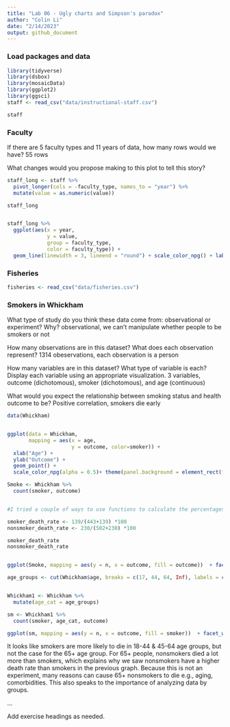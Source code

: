 ```yaml
---
title: "Lab 06 - Ugly charts and Simpson's paradox"
author: "Colin Li"
date: "2/14/2023"
output: github_document
---
```


### Load packages and data

```r
library(tidyverse) 
library(dsbox)
library(mosaicData) 
library(ggplot2)
library(ggsci)
staff <- read_csv("data/instructional-staff.csv")

staff

```

### Faculty

If there are 5 faculty types and 11 years of data, how many rows would we have?
55 rows

What changes would you propose making to this plot to tell this story?



```r

staff_long <- staff %>%
  pivot_longer(cols = -faculty_type, names_to = "year") %>%
  mutate(value = as.numeric(value))

staff_long


staff_long %>%
  ggplot(aes(x = year,
             y = value,
             group = faculty_type,
             color = faculty_type)) +
  geom_line(linewidth = 3, lineend = "round") + scale_color_npg() + labs(title ="Instructional Staff Employment Trends", x = "Year", y = "The Number of Employees", color="Faculty Type") + theme(panel.background = element_rect(fill = "white", colour = "grey50"))

```


### Fisheries

```r
fisheries <- read_csv("data/fisheries.csv")


```


### Smokers in Whickham

What type of study do you think these data come from: observational or experiment? Why?
observational, we can't manipulate whether people to be smokers or not

How many observations are in this dataset? What does each observation represent?
1314 obeservations, each observation is a person

How many variables are in this dataset? What type of variable is each? Display each variable using an appropriate visualization.
3 variables, outcome (dichotomous), smoker (dichotomous), and age (continuous)

What would you expect the relationship between smoking status and health outcome to be?
Positive correlation, smokers die early


```r
data(Whickham)


ggplot(data = Whickham, 
       mapping = aes(x = age, 
                     y = outcome, color=smoker)) +
  xlab("Age") + 
  ylab("Outcome") + 
  geom_point() +
  scale_color_npg(alpha = 0.5)+ theme(panel.background = element_rect(fill = "white", colour = "grey50")) + labs(color = "Smoker")

Smoke <- Whickham %>%
  count(smoker, outcome)


#I tried a couple of ways to use functions to calculate the percentages and did not work :(, so I did it by hand

smoker_death_rate <- 139/(443+139) *100
nonsmoker_death_rate <- 230/(502+230) *100

smoker_death_rate
nonsmoker_death_rate 


ggplot(Smoke, mapping = aes(y = n, x = outcome, fill = outcome))  + facet_wrap(~ smoker) + geom_col() + theme(panel.background = element_rect(fill = "white", colour = "grey50")) + scale_fill_jama() + ggtitle("Non-Smoker vs. Smoker Outcome Comparison") + theme(strip.background = element_rect(fill="white"), strip.text = element_text(size = 10, face = "bold"))

age_groups <- cut(Whickham$age, breaks = c(17, 44, 64, Inf), labels = c("18-44", "45-64", "65+"))


Whickham1 <- Whickham %>%
  mutate(age_cat = age_groups)

sm <- Whickham1 %>%
  count(smoker, age_cat, outcome)

ggplot(sm, mapping = aes(y = n, x = outcome, fill = smoker))  + facet_wrap(~ age_cat) + geom_col(position = "dodge") + theme(panel.background = element_rect(fill = "white", colour = "grey50")) + scale_fill_jama() + ggtitle("Non-Smoker vs. Smoker Outcome Comparison by Age Groups") + theme(strip.background = element_rect(fill="white"), strip.text = element_text(size = 10, face = "bold"))

```
It looks like smokers are more likely to die in 18-44 & 45-64 age groups, but not the case for the 65+ age group. For 65+ people, nonsmokers died a lot more than smokers, which explains why we saw nonsmokers have a higher death rate than smokers in the previous graph. Because this is not an experiment, many reasons can cause 65+ nonsmokers to die e.g., aging, comorbidities. 
This also speaks to the importance of analyzing data by groups. 

...

Add exercise headings as needed.
